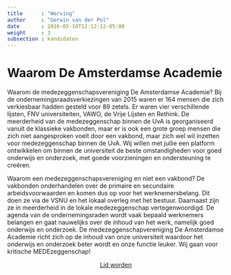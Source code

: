 ```yaml
---
title      : "Werving"
author     : "Gerwin van der Pol"
date       : 2016-05-10T12:12:12-05:00
weight     : 3
subsection : kandidaten
---
```


# Waarom De Amsterdamse Academie

Waarom de medezeggenschapsvereniging De Amsterdamse Academie? Bij de ondernemingsraadsverkiezingen van 2015 waren er 164 mensen die zich verkiesbaar hadden gesteld voor 89 zetels. Er waren vier verschillende lijsten, FNV universiteiten, VAWO, de Vrije Lijsten en Rethink. De meerderheid van de medezeggenschap binnen de UvA is georganiseerd vanuit de klassieke vakbonden, maar er is ook een grote groep mensen die zich niet aangesproken voelt door een vakbond, maar zich wel wil inzetten voor medezeggenschap binnen de UvA. Wij willen met jullie een platform ontwikkelen om binnen de universiteit de beste omstandigheden voor goed onderwijs en onderzoek, met goede voorzieningen en ondersteuning te creëren.

Waarom een medezeggenschapsvereniging en niet een vakbond? De vakbonden onderhandelen over de primaire en secundaire arbeidsvoorwaarden en komen dus op voor het werknemersbelang. Dit doen ze via de VSNU en het lokaal overleg met het bestuur. Daarnaast zijn ze in meerderheid in de lokale medezeggenschap vertegenwoordigd. De agenda van de ondernemingsraden wordt vaak bepaald  werknemers belangen en gaat nauwelijks over de inhoud van het werk, namelijk goed onderwijs en onderzoek. De medezeggenschapvereniging De Amsterdamse Academie richt zich op de inhoud van onze universiteit waardoor het onderwijs en onderzoek beter wordt en onze functie leuker. Wij gaan voor kritische MEDEzeggenschap!

<!-- Button lid worden -->

<div style="width:100%; text-align: center">
<a style="margin:10px;" href="https://nlpsych.eu.qualtrics.com/jfe/form/SV_eKkI2TzKu9sF13f" target="_blank" class="btn btn-primary"><i class="icon-pencil"></i> Lid worden</a>
</div>